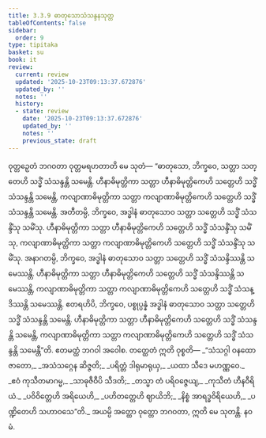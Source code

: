 ```yaml
---
title: 3.3.9 ဓာတုသောသံသန္ဒနသုတ္တ
tableOfContents: false
sidebar:
  order: 9
type: tipitaka
basket: su
book: it
review:
  current: review
  updated: '2025-10-23T09:13:37.672876'
  updated_by: ''
  notes: ''
  history:
  - state: review
    date: '2025-10-23T09:13:37.672876'
    updated_by: ''
    notes: ''
    previous_state: draft
---
```



<ReviewStatus review={frontmatter.review} showDetails={true} />

<HypothesisAnnotation frontmatter={frontmatter} />

<DynamicBreadcrumb />

<Division number="78" book="it" e="ch" v="18" p="242">

<Paragraph number="515" book="it">
ဝုတ္တဉှေတံ ဘဂဝတာ ဝုတ္တမရဟတာတိ မေ သုတံ—
</Paragraph>

<Paragraph number="516" book="it">
“ဓာတုသော, ဘိက္ခဝေ, သတ္တာ သတ္တေဟိ သဒ္ဓိံ သံသန္ဒန္တိ သမေန္တိ. ဟီနာဓိမုတ္တိကာ သတ္တာ ဟီနာဓိမုတ္တိကေဟိ သတ္တေဟိ သဒ္ဓိံ သံသန္ဒန္တိ သမေန္တိ, ကလျာဏာဓိမုတ္တိကာ သတ္တာ ကလျာဏာဓိမုတ္တိကေဟိ သတ္တေဟိ သဒ္ဓိံ သံသန္ဒန္တိ သမေန္တိ.
</Paragraph>

<Paragraph number="517" book="it">
အတီတမ္ပိ, ဘိက္ခဝေ, အဒ္ဓါနံ ဓာတုသောဝ သတ္တာ သတ္တေဟိ သဒ္ဓိံ သံသန္ဒိံသု သမိံသု. ဟီနာဓိမုတ္တိကာ သတ္တာ ဟီနာဓိမုတ္တိကေဟိ သတ္တေဟိ သဒ္ဓိံ သံသန္ဒိံသု သမိံသု, ကလျာဏာဓိမုတ္တိကာ သတ္တာ ကလျာဏာဓိမုတ္တိကေဟိ သတ္တေဟိ သဒ္ဓိံ သံသန္ဒိံသု သမိံသု.
</Paragraph>

<Paragraph number="518" book="it">
အနာဂတမ္ပိ, ဘိက္ခဝေ, အဒ္ဓါနံ ဓာတုသောဝ သတ္တာ သတ္တေဟိ သဒ္ဓိံ သံသန္ဒိဿန္တိ သမေဿန္တိ. ဟီနာဓိမုတ္တိကာ သတ္တာ ဟီနာဓိမုတ္တိကေဟိ သတ္တေဟိ သဒ္ဓိံ သံသန္ဒိဿန္တိ သမေဿန္တိ, ကလျာဏာဓိမုတ္တိကာ သတ္တာ ကလျာဏာဓိမုတ္တိကေဟိ သတ္တေဟိ သဒ္ဓိံ သံသန္ဒိဿန္တိ သမေဿန္တိ.
</Paragraph>

<Paragraph number="519" book="it">
ဧတရဟိပိ, ဘိက္ခဝေ, ပစ္စုပ္ပန္နံ အဒ္ဓါနံ ဓာတုသောဝ သတ္တာ သတ္တေဟိ သဒ္ဓိံ သံသန္ဒန္တိ သမေန္တိ. ဟီနာဓိမုတ္တိကာ သတ္တာ ဟီနာဓိမုတ္တိကေဟိ သတ္တေဟိ သဒ္ဓိံ သံသန္ဒန္တိ သမေန္တိ, ကလျာဏာဓိမုတ္တိကာ သတ္တာ ကလျာဏာဓိမုတ္တိကေဟိ သတ္တေဟိ သဒ္ဓိံ သံသန္ဒန္တိ သမေန္တီ”တိ. ဧတမတ္ထံ ဘဂဝါ အဝေါစ. တတ္ထေတံ ဣတိ ဝုစ္စတိ—
</Paragraph>

<Paragraph number="520" type="verses" book="it">
_“သံသဂ္ဂါ ဝနထော ဇာတော,_  
_အသံသဂ္ဂေန ဆိဇ္ဇတိ;_  
_ပရိတ္တံ ဒါရုမာရုယှ,_  
_ယထာ သီဒေ မဟဏ္ဏဝေ._  

</Paragraph>

<Paragraph number="521" type="verses" book="it">
_ဧဝံ ကုသီတမာဂမ္မ,_  
_သာဓုဇီဝီပိ သီဒတိ;_  
_တသ္မာ တံ ပရိဝဇ္ဇေယျ,_  
_ကုသီတံ ဟီနဝီရိယံ._  

</Paragraph>

<Paragraph number="522" type="verses" book="it">
_ပဝိဝိတ္တေဟိ အရိယေဟိ,_  
_ပဟိတတ္တေဟိ ဈာယိဘိ;_  
_နိစ္စံ အာရဒ္ဓဝိရိယေဟိ,_  
_ပဏ္ဍိတေဟိ သဟာဝသေ”တိ._  

</Paragraph>

<Paragraph number="523" book="it">
အယမ္ပိ အတ္ထော ဝုတ္တော ဘဂဝတာ, ဣတိ မေ သုတန္တိ.

</Paragraph>
</Division>

<Paragraph number="524" type="center" book="it">
နဝမံ.
</Paragraph>